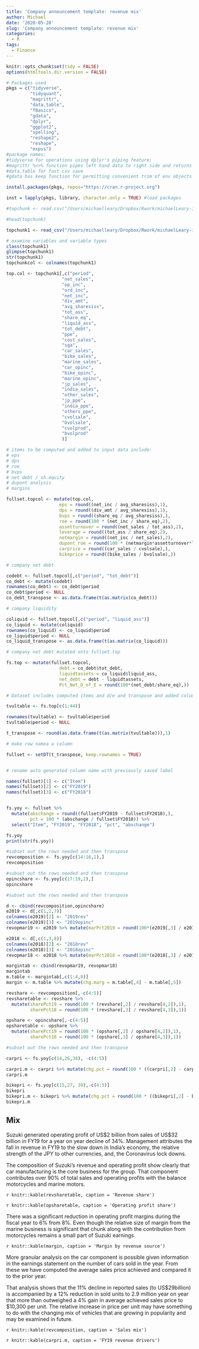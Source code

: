 ```yaml
---
title: 'Company announcement template: revenue mix'
author: Michael
date: '2020-05-28'
slug: 'Company announcement template: revenue mix'
categories:
  - R
tags:
  - Finance
---
```


```r
knitr::opts_chunk$set(tidy = FALSE)
options(htmltools.dir.version = FALSE)
```

```r
# Packages used
pkgs = c("tidyverse", 
         "tidyquant", 
         "magrittr", 
         "data.table", 
         "fBasics", 
         "gdata",
         "dplyr",
         "ggplot2",
         "spelling",
         "reshape2",
         "reshape",
         "expss") 
#package names: 
#tidyverse for operations using dplyr's piping feature; 
#magrittr %<>% function pipes left hand data to right side and returns result to left hand overwriting original contents on left hand
#data.table for fast csv save
#gdata has keep function for permitting convenient trim of env objects with sure=TRUE

install.packages(pkgs, repos="https://cran.r-project.org")

inst = lapply(pkgs, library, character.only = TRUE) #load packages

```

```r
#topchunk <- read.csv("/Users/michaelleary/Dropbox/Rwork/michaelLeary-io-site/data/topchunk.csv", stringsAsFactors = TRUE)

#head(topchunk)

topchunk1 <- read_csv("/Users/michaelleary/Dropbox/Rwork/michaelLeary-io-site/data/topchunk.csv")

```

```r
# examine variables and variable types
class(topchunk1)
glimpse(topchunk1)
str(topchunk1)
topchunkcol <- colnames(topchunk1)

```

```r
top.col <- topchunk1[,c("period", 
                     "net_sales",
                     "op_inc",
                     "ord_inc",
                     "net_inc",
                     "div_amt",
                     "avg_sharesiss",
                     "tot_ass",
                     "share_eq",
                     "liquid_ass",
                     "tot_debt",
                     "ppe",
                     "cost_sales",
                     "sga",
                     "car_sales",
                     "bike_sales",
                     "marine_sales",
                     "car_opinc",
                     "bike_opinc",
                     "marine_opinc",
                     "jp_sales",
                     "india_sales",
                     "other_sales",
                     "jp_ppe",
                     "india_ppe",
                     "others_ppe",
                     "cvolsale",
                     "bvolsale",
                     "cvolprod",
                     "bvolprod"
                     )]

```

```r
# items to be computed and added to input data include:
# eps
# dps
# roe
# bvps
# net debt / sh.equity
# dupont analysis 
# margins

fullset.topcol <- mutate(top.col,
                    eps = round((net_inc / avg_sharesiss),1), 
                    dps = round((div_amt / avg_sharesiss),1),
                    bvps = round((share_eq / avg_sharesiss),),
                    roe = round(100 * (net_inc / share_eq),2),
                    assetturnover = round((net_sales / tot_ass),2),
                    leverage = round((tot_ass / share_eq),2),
                    netmargin = round((net_inc / net_sales),2),
                    dupont_roe = round(100 * (netmargin*assetturnover*leverage),2),
                    carprice = round((car_sales / cvolsale),),
                    bikeprice = round((bike_sales / bvolsale),))

# company net debt

codebt <- fullset.topcol[,c("period", "tot_debt")]
co_debt <- mutate(codebt)
rownames(co_debt) <- co_debt$period
co_debt$period <- NULL
co_debt_transpose <- as.data.frame(t(as.matrix(co_debt)))

# company liquidity

coliquid <- fullset.topcol[,c("period", "liquid_ass")]
co_liquid <- mutate(coliquid)
rownames(co_liquid) <- co_liquid$period
co_liquid$period <- NULL
co_liquid_transpose <- as.data.frame(t(as.matrix(co_liquid)))

# company net debt mutated onto fullset.top

fs.top <- mutate(fullset.topcol,
                    debt = co_debt$tot_debt,
                    liquidtassets = co_liquid$liquid_ass,  
                    net_debt = debt - liquidtassets,
                    Pct_Net_D_of_E = round(100*(net_debt/share_eq),))

```


```r
# Dataset includes computed items and d/e and transpose and added column for yoy change

tvultable <- fs.top[c(1:44)]

rownames(tvultable) <- tvultable$period
tvultable$period <- NULL

t_transpose <- round(as.data.frame(t(as.matrix(tvultable))),1)

# make row namea a column

fullset <- setDT(t_transpose, keep.rownames = TRUE)


# rename auto generated column name with previously saved label

names(fullset)[1] <- c("Item")
names(fullset)[2] <- c("FY2019")
names(fullset)[3] <- c("FY2018")


fs.yoy <- fullset %>%
  mutate(abschange = round((fullset$FY2019 - fullset$FY2018),),
         pct = 100 * (abschange / fullset$FY2018)) %>%
  select("Item", "FY2019", "FY2018", "pct", "abschange")

```


```r

fs.yoy
print(str(fs.yoy))

```

```r
#subset out the rows needed and then transpose
revcomposition <- fs.yoy[c(14:16,1),]
revcomposition
```

```r
#subset out the rows needed and then transpose
opincshare <- fs.yoy[c(17:19,2),]
opincshare
```

```r
#subset out the rows needed and then transpose

d <- cbind(revcomposition,opincshare)
e2019 <- d[,c(1,2,7)]
colnames(e2019)[2] <- "2019rev"
colnames(e2019)[3] <- "2019opinc"
revopmar19 <- e2019 %>% mutate(marPct2019 = round(100*(e2019[,3] / e2019[,2]),1))

e2018 <- d[,c(1,3,8)]
colnames(e2018)[2] <- "2018rev"
colnames(e2018)[3] <- "2018opinc"
revopmar18 <- e2018 %>% mutate(marPct2018 = round(100*(e2018[,3] / e2018[,2]),1))

```

```r
margintab <- cbind(revopmar19, revopmar18)
margintab
m.table <- margintab[,c(1:4,8)]
margin <- m.table %>% mutate(chg.marg = m.table[,4] - m.table[,5])


```

```r

revshare <- revcomposition[,-c(4:5)]
revsharetable <- revshare %>%
  mutate(sharePct19 = round(100 * (revshare[,2] / revshare[4,2]),1),
         sharePct18 = round(100 * (revshare[,3] / revshare[4,3]),1))

```

```r

opshare <- opincshare[,-c(4:5)]
opsharetable <- opshare %>%
  mutate(sharePct19 = round(100 * (opshare[,2] / opshare[4,2]),1),
         sharePct18 = round(100 * (opshare[,3] / opshare[4,3]),1))

```

```r
#subset out the rows needed and then transpose

carpri <- fs.yoy[c(14,26,38), -c(4:5)]

carpri.m <- carpri %>% mutate(chg.pct = round(100 * ((carpri[,2] - carpri[,3])/carpri[,3]),1))
carpri.m
```



```r

bikepri <- fs.yoy[c(15,27, 39),-c(4:5)]
bikepri
bikepri.m <- bikepri %>% mutate(chg.pct = round(100 * ((bikepri[,2] - bikepri[,3])/bikepri[,3]),1))
bikepri.m


```

## Mix

Suzuki generated operating profit of US\$2 billion from sales of US$32 billion in FY19 for a year on year decline of 34%. Management attributes the fall in revenue in FY19 to the slow down in India's economy, the relative strength of the JPY to other currencies, and, the Coronavirus lock downs. 

The composition of Suzuki's revenue and operating profit show clearly that car manufacturing is the core business for the group. That component contributes over 90% of total sales and operating profits with the balance motorcycles and marine motors. 

`r knitr::kable(revsharetable, caption = 'Revenue share')`

`r knitr::kable(opsharetable, caption = 'Operating profit share')`

There was a significant reduction in operating profit margins during the fiscal year to 6% from 8%. Even though the relative size of margin from the marine business is significant that chunk along with the contribution from motorcycles remains a small part of Suzuki earnings.  

`r knitr::kable(margin, caption = 'Margin by revenue source')`

More granular analysis on the car component is possible given information in the earnings statement on the number of cars sold in the year. From these we have computed the average sales price achieved and compared it to the prior year. 

That analysis shows that the 11% decline in reported sales (to US$29billion) is accompanied by a 12% reduction in sold units to 2.9 million year on year that more than outweighed a 4% gain in average achieved sales price to \$10,300 per unit. The relative increase in price per unit may have something to do with the changing mix of vehicles that are growing in popularity and may be examined in future.  

`r knitr::kable(revcomposition, caption = 'Sales mix')`

`r knitr::kable(carpri.m, caption = 'FY19 revenue drivers')`

